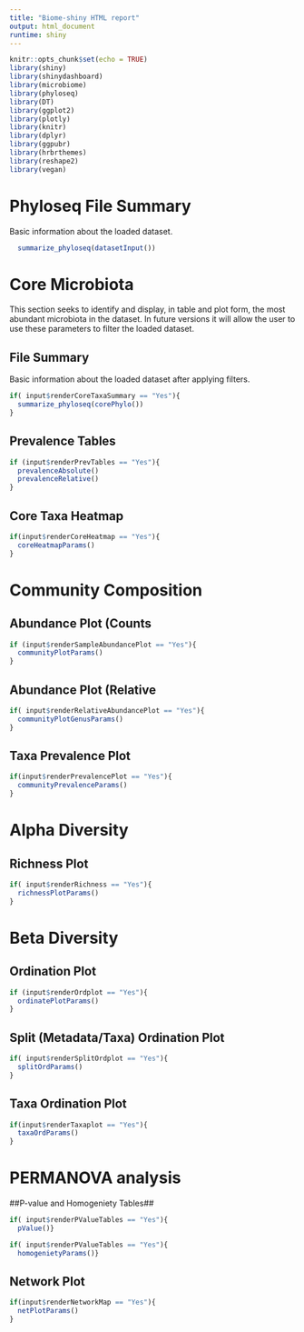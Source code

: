```yaml
---
title: "Biome-shiny HTML report"
output: html_document
runtime: shiny
---
```

```r
knitr::opts_chunk$set(echo = TRUE)
library(shiny)
library(shinydashboard)
library(microbiome)
library(phyloseq)
library(DT)
library(ggplot2)
library(plotly)
library(knitr)
library(dplyr)
library(ggpubr)
library(hrbrthemes)
library(reshape2)
library(vegan)
```
# Phyloseq File Summary

Basic information about the loaded dataset.

```r
  summarize_phyloseq(datasetInput())
```

# Core Microbiota

This section seeks to identify and display, in table and plot form, the most abundant microbiota in the dataset. In future versions it will allow the user to use these parameters to filter the loaded dataset.

## File Summary

Basic information about the loaded dataset after applying filters.

```r
if( input$renderCoreTaxaSummary == "Yes"){
  summarize_phyloseq(corePhylo())
}
```



## Prevalence Tables
```r
if (input$renderPrevTables == "Yes"){
  prevalenceAbsolute()
  prevalenceRelative()
}
```
## Core Taxa Heatmap 
```r
if(input$renderCoreHeatmap == "Yes"){
  coreHeatmapParams()
}
```

# Community Composition
## Abundance Plot (Counts
```r
if (input$renderSampleAbundancePlot == "Yes"){
  communityPlotParams()
}
```
## Abundance Plot (Relative
```r
if( input$renderRelativeAbundancePlot == "Yes"){
  communityPlotGenusParams()
}
```
## Taxa Prevalence Plot
```r
if(input$renderPrevalencePlot == "Yes"){
  communityPrevalenceParams()
}
```

# Alpha Diversity
## Richness Plot
```r
if( input$renderRichness == "Yes"){
  richnessPlotParams()
}
```

# Beta Diversity
## Ordination Plot
```r
if (input$renderOrdplot == "Yes"){
  ordinatePlotParams()
}
```
## Split (Metadata/Taxa) Ordination Plot
```r
if( input$renderSplitOrdplot == "Yes"){
  splitOrdParams()
}
```
## Taxa Ordination Plot
```r
if(input$renderTaxaplot == "Yes"){
  taxaOrdParams()
}
```

# PERMANOVA analysis
##P-value and Homogeniety Tables##
```r
if( input$renderPValueTables == "Yes"){
  pValue()}

```
```r
if( input$renderPValueTables == "Yes"){
  homogenietyParams()}
```
## Network Plot
```r
if(input$renderNetworkMap == "Yes"){
  netPlotParams()
}
```
